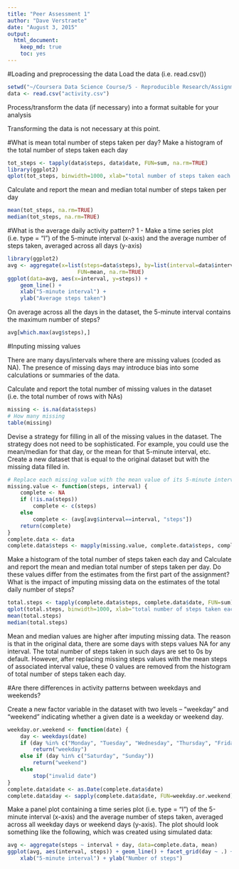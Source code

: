 ```yaml
---
title: "Peer Assessment 1"
author: "Dave Verstraete"
date: "August 3, 2015"
output:
  html_document:
    keep_md: true
    toc: yes
---
```


#Loading and preprocessing the data
Load the data (i.e. read.csv())
```r
setwd("~/Coursera Data Science Course/5 - Reproducible Research/Assignment 1/repdata_data_activity")
data <- read.csv("activity.csv")
```

Process/transform the data (if necessary) into a format suitable for your analysis

Transforming the data is not necessary at this point.

#What is mean total number of steps taken per day?
Make a histogram of the total number of steps taken each day
```r
tot_steps <- tapply(data$steps, data$date, FUN=sum, na.rm=TRUE)
library(ggplot2)
qplot(tot_steps, binwidth=1000, xlab="total number of steps taken each day")
```

Calculate and report the mean and median total number of steps taken per day
```r
mean(tot_steps, na.rm=TRUE)
median(tot_steps, na.rm=TRUE)
```

#What is the average daily activity pattern?
1 - Make a time series plot (i.e. type = "l") of the 5-minute interval (x-axis) and the average number of steps taken, averaged across all days (y-axis)

```r
library(ggplot2)
avg <- aggregate(x=list(steps=data$steps), by=list(interval=data$interval),
                      FUN=mean, na.rm=TRUE)
ggplot(data=avg, aes(x=interval, y=steps)) +
    geom_line() +
    xlab("5-minute interval") +
    ylab("Average steps taken")
```

On average across all the days in the dataset, the 5-minute interval contains the maximum number of steps?

```r
avg[which.max(avg$steps),]
```

#Inputing missing values

There are many days/intervals where there are missing values (coded as NA). The presence of missing days may introduce bias into some calculations or summaries of the data.

Calculate and report the total number of missing values in the dataset (i.e. the total number of rows with NAs)
```r
missing <- is.na(data$steps)
# How many missing
table(missing)
```

Devise a strategy for filling in all of the missing values in the dataset. The strategy does not need to be sophisticated. For example, you could use the mean/median for that day, or the mean for that 5-minute interval, etc.  Create a new dataset that is equal to the original dataset but with the missing data filled in.
```r
# Replace each missing value with the mean value of its 5-minute interval
missing.value <- function(steps, interval) {
    complete <- NA
    if (!is.na(steps))
        complete <- c(steps)
    else
        complete <- (avg[avg$interval==interval, "steps"])
    return(complete)
}
complete.data <- data
complete.data$steps <- mapply(missing.value, complete.data$steps, complete.data$interval)
```

Make a histogram of the total number of steps taken each day and Calculate and report the mean and median total number of steps taken per day. Do these values differ from the estimates from the first part of the assignment? What is the impact of imputing missing data on the estimates of the total daily number of steps?

```r
total.steps <- tapply(complete.data$steps, complete.data$date, FUN=sum)
qplot(total.steps, binwidth=1000, xlab="total number of steps taken each day")
mean(total.steps)
median(total.steps)
```

Mean and median values are higher after imputing missing data. The reason is that in the original data, there are some days with steps values NA for any interval. The total number of steps taken in such days are set to 0s by default. However, after replacing missing steps values with the mean steps of associated interval value, these 0 values are removed from the histogram of total number of steps taken each day.

#Are there differences in activity patterns between weekdays and weekends?

Create a new factor variable in the dataset with two levels -- "weekday" and "weekend" indicating whether a given date is a weekday or weekend day.
```r
weekday.or.weekend <- function(date) {
    day <- weekdays(date)
    if (day %in% c("Monday", "Tuesday", "Wednesday", "Thursday", "Friday"))
        return("weekday")
    else if (day %in% c("Saturday", "Sunday"))
        return("weekend")
    else
        stop("invalid date")
}
complete.data$date <- as.Date(complete.data$date)
complete.data$day <- sapply(complete.data$date, FUN=weekday.or.weekend)
```

Make a panel plot containing a time series plot (i.e. type = "l") of the 5-minute interval (x-axis) and the average number of steps taken, averaged across all weekday days or weekend days (y-axis). The plot should look something like the following, which was created using simulated data:

```r
avg <- aggregate(steps ~ interval + day, data=complete.data, mean)
ggplot(avg, aes(interval, steps)) + geom_line() + facet_grid(day ~ .) +
    xlab("5-minute interval") + ylab("Number of steps")
```